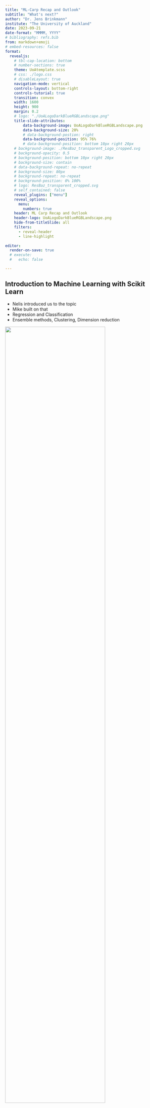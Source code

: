 ```yaml
---
title: "ML-Carp Recap and Outlook"
subtitle: "What's next?"
author: "Dr. Jens Brinkmann"
institute: "The University of Auckland"
date: 2023-09-21
date-format: "MMMM, YYYY"
# bibliography: refs.bib
from: markdown+emoji
# embed-resources: false
format:
  revealjs:
    # tbl-cap-location: bottom
    # number-sections: true
    theme: UoAtemplate.scss
    # css: ./logo.css
    # disableLayout: true
    navigation-mode: vertical
    controls-layout: bottom-right
    controls-tutorial: true
    transition: convex
    width: 1600
    height: 900
    margin: 0.2
    # logo: "./UoALogoDarkBlueRGBLandscape.png"
    title-slide-attributes:
        data-background-image: UoALogoDarkBlueRGBLandscape.png
        data-background-size: 20%
        # data-background-postion: right
        data-background-position: 95% 76%
        # data-background-position: bottom 10px right 20px
    # background-image: ./ResBaz_transparent_Logo_cropped.svg
    # background-opacity: 0.5
    # background-position: bottom 10px right 20px
    # background-size: contain
    # data-background-repeat: no-repeat
    # background-size: 80px
    # background-repeat: no-repeat
    # background-position: 0% 100%
    # logo: ResBaz_transparent_cropped.svg
    # self_contained: false
    reveal_plugins: ["menu"]
    reveal_options:
      menu:
        numbers: true
    header: ML Carp Recap and Outlook
    header-logo: UoALogoDarkBlueRGBLandscape.png
    hide-from-titleSlide: all
    filters:
      - reveal-header
      - line-highlight
    
editor:
  render-on-save: true
  # execute:
  #   echo: false

--- 
```





## Introduction to Machine Learning with Scikit Learn
- Nelis introduced us to the topic 
- Mike built on that 
- Regression and Classification
- Ensemble methods, Clustering, Dimension reduction


::: {.r-stack}
![](regression_example.png){.fragment width=80% .fade-in-then-out}

![](e3_dt_space_2.png){.fragment width=100% .fade-in-then-out}

:::





## Introduction to Deep Learning
- Nidhi switched from generic ML to Deep Learning (DL)
- Some aspects (there are more:)   
  - ML: is non-stoachstic; similar if not the same result
  - DL: non-convex and complex
  - DL: only estimated/non-deterministic results/*every run can differ a bit*
  - DL: of uses neural networks, but also DBN, VAEs, etc.
  - DL: tends to use way more resources (CPU/GPU)
  - ML: Can still solve a lot of real-world issues using limilted resources



## Workflows for heavier computation
- Google Colab vs. ~~locally installed Jupyter Notebooks~~ or ~~Plain Vanilla Python~~
  - Do all use Colab 'in the real world' all the time? No!
  	- [VSCode](https://code.visualstudio.com/)
  	- Python locally installed
    	- Virtual Environment
    	- `pip install`
  	- using GPU/[Nectar](https://research-hub.auckland.ac.nz/research-software-and-computing/advanced-compute/nectar-research-cloud)/...

# Recommended next steps
- This was a lot of content!
- Go through the examples in the near future / try to practice these techniques in your own research context
  - Set yourself a deadline
  - not: *I will do that one day*; that day never comes!
- Please fill out the [Survey](https://auckland.au1.qualtrics.com/jfe/form/SV_7QKm5JodbHrRaWW) before leaving this session
- Join the [Hacky Hour](https://research-hub.auckland.ac.nz/digital-research-skills/hacky-hour) channel
  - Hacky Hour - Tuesdays 3-4pm [on Zoom]([link](https://auckland.zoom.us/my/hackyhour))
  - Our instructors/helpers will be on hand for the next 4 Hacky Hour sessions to help you apply what we’ve covered this week.

# Kaggle
[Kaggle](https://www.kaggle.com/) is an AI community aimed at getting a better understanding/practice.
There are competitions that we can recommend:

- Regression:
  - [House Prices](https://www.kaggle.com/competitions/house-prices-advanced-regression-techniques/data) :house:
- Classification:
  - [Titanic](https://www.kaggle.com/competitions/spaceship-titanic/data) :ship:
  - [Spaceship Titanic](https://www.kaggle.com/competitions/spaceship-titanic/data) 🛰️ :ship:
  - [mnist digit recognition](https://www.kaggle.com/competitions/digit-recognizer/data) :pen: (probably quite a bit harder just because of the data input/processing)
  
(Alternative to Kaggle: [Scikit Toy Datasets](https://scikit-learn.org/stable/datasets/toy_dataset.html))

# Links to Teaching Material and Slides

- [ML content](https://mike-ivs.github.io/machine-learning-novice-sklearn/)
- [DL content](https://carpentries-incubator.github.io/deep-learning-intro/)
- [DL slide deck](https://drive.google.com/file/d/10cgZIeasB-yhU9DX87AaxPHlueuDym8u/view?usp=sharing)
- [This Deck of Slides](https://jensbri.github.io/QuartoSlides/ML-Recap#/title-slide)


# Good luck

- Stay in touch with us on your ML/DL/AI journey
- Use it or lose it
- ML/DL tools are valuable to your research now and your research or other career path

